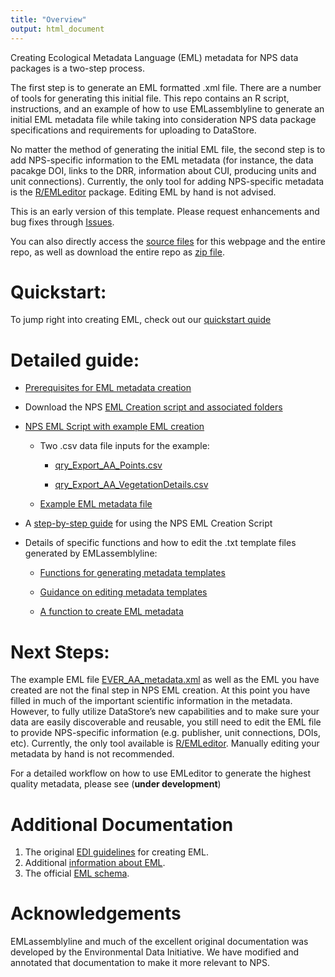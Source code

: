 ```yaml
---
title: "Overview"
output: html_document
---
```


Creating Ecological Metadata Language (EML) metadata for NPS data packages is a two-step process.

The first step is to generate an EML formatted .xml file. There are a number of tools for generating this initial file. This repo contains an R script, instructions, and an example of how to use EMLassemblyline to generate an initial EML metadata file while taking into consideration NPS data package specifications and requirements for uploading to DataStore.

No matter the method of generating the initial EML file, the second step is to add NPS-specific information to the EML metadata (for instance, the data pacakge DOI, links to the DRR, information about CUI, producing units and unit connections). Currently, the only tool for adding NPS-specific metadata is the [R/EMLeditor](https://github.com/nationalparkservice/EMLeditor) package. Editing EML by hand is not advised.

This is an early version of this template. Please request enhancements and bug fixes through [Issues](https://github.com/nationalparkservice/NPS_EML_Template/issues).

You can also directly access the [source files](https://github.com/nationalparkservice/NPS_EML_Template) for this webpage and the entire repo, as well as download the entire repo as [zip file](https://github.com/nationalparkservice/NPS_EML_Templat/zipball/master).

# Quickstart:

  To jump right into creating EML, check out our [quickstart quide](../README.html)

# Detailed guide:

  * [Prerequisites for EML metadata creation](prereqs.html)
  
  * Download the NPS [EML Creation script and associated folders](https://github.com/nationalparkservice/EML_Template/zipball/master)
  
  * [NPS EML Script with example EML creation](../EML_Creation_Script.R)
  
    * Two .csv data file inputs for the example:
    
      * [qry_Export_AA_Points.csv](../Example_files/qry_Export_AA_Points.csv)
    
      * [qry_Export_AA_VegetationDetails.csv](../Example_files/qry_Export_AA_VegetationDetails.csv)
    
    * [Example EML metadata file](../Example_files/EVER_AA_metadata.xml)
    
  * A [step-by-step guide](stepbystep.html) for using the NPS EML Creation Script
  
  * Details of specific functions and how to edit the .txt template files generated by EMLassemblyline:

    * [Functions for generating metadata templates](create_tmplts.html)
  
    * [Guidance on editing metadata templates](edit_tmplts.html)
  
    * [A function to create EML metadata](create_eml.html)

# Next Steps:

The example EML file [EVER_AA_metadata.xml](Example_files/EVER_AA_metadata.xml) as well as the EML you have created are not the final step in NPS EML creation. At this point you have filled in much of the important scientific information in the metadata. However, to fully utilize DataStore's new capabilities and to make sure your data are easily discoverable and reusable, you still need to edit the EML file to provide NPS-specific information (e.g. publisher, unit connections, DOIs, etc). Currently, the only tool available is [R/EMLeditor](https://github.com/nationalparkservice/EMLeditor). Manually editing your metadata by hand is not recommended.

For a detailed workflow on how to use EMLeditor to generate the highest quality metadata, please see (**under development**)

# Additional Documentation
1.    The original [EDI guidelines](https://ediorg.github.io/EMLassemblyline/articles/edit_tmplts.html) for creating EML.
2.    Additional [information about EML](https://eml.ecoinformatics.org/).
3.    The official [EML schema](https://eml.ecoinformatics.org/schema/index.html).

# Acknowledgements
EMLassemblyline and much of the excellent original documentation was developed by the Environmental Data Initiative. We have modified and annotated that documentation to make it more relevant to NPS.